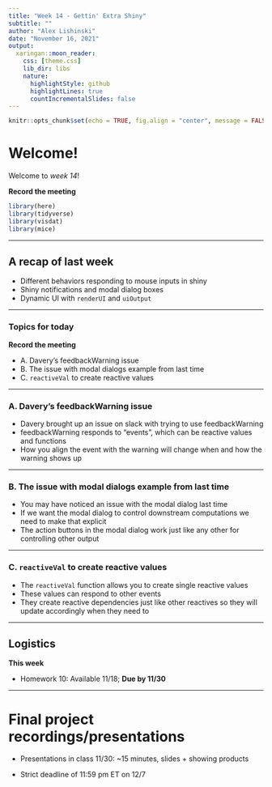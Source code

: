 ```yaml
---
title: "Week 14 - Gettin' Extra Shiny" 
subtitle: ""
author: "Alex Lishinski"
date: "November 16, 2021"
output:
  xaringan::moon_reader:
    css: [theme.css]
    lib_dir: libs
    nature:
      highlightStyle: github
      highlightLines: true
      countIncrementalSlides: false
---
```


```r
knitr::opts_chunk$set(echo = TRUE, fig.align = "center", message = FALSE)
```

# Welcome!

Welcome to *week 14*!

**Record the meeting** 

```r
library(here)
library(tidyverse)
library(visdat)
library(mice)
```

---

## A recap of last week

- Different behaviors responding to mouse inputs in shiny 
- Shiny notifications and modal dialog boxes
- Dynamic UI with `renderUI` and `uiOutput`

---

### Topics for today

**Record the meeting** 

- A. Davery's feedbackWarning issue
- B. The issue with modal dialogs example from last time
- C. `reactiveVal` to create reactive values

---

### A. Davery's feedbackWarning issue

- Davery brought up an issue on slack with trying to use feedbackWarning
- feedbackWarning responds to "events", which can be reactive values and functions
- How you align the event with the warning will change when and how the warning shows up

---

### B. The issue with modal dialogs example from last time

- You may have noticed an issue with the modal dialog last time
- If we want the modal dialog to control downstream computations we need to make that explicit
- The action buttons in the modal dialog work just like any other for controlling other output

---

### C. `reactiveVal` to create reactive values

- The `reactiveVal` function allows you to create single reactive values 
- These values can respond to other events
- They create reactive dependencies just like other reactives so they will update accordingly when they need to


---

## Logistics

**This week**

* Homework 10: Available 11/18; **Due by 11/30 **


  
---

# Final project recordings/presentations

- Presentations in class 11/30: ~15 minutes, slides + showing products

- Strict deadline of 11:59 pm ET on 12/7

